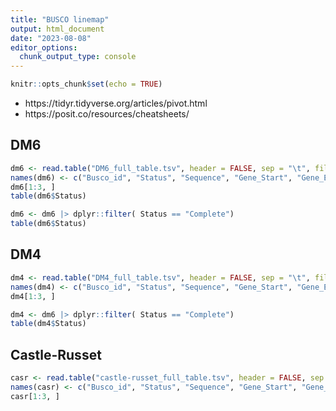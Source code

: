 ```yaml
---
title: "BUSCO linemap"
output: html_document
date: "2023-08-08"
editor_options: 
  chunk_output_type: console
---
```


```r
knitr::opts_chunk$set(echo = TRUE)
```


- https://tidyr.tidyverse.org/articles/pivot.html
- https://posit.co/resources/cheatsheets/


## DM6


```r
dm6 <- read.table("DM6_full_table.tsv", header = FALSE, sep = "\t", fill = TRUE)
names(dm6) <- c("Busco_id", "Status", "Sequence", "Gene_Start", "Gene_End", "Strand", "Score", "Length")
dm6[1:3, ]
table(dm6$Status)

dm6 <- dm6 |> dplyr::filter( Status == "Complete")
table(dm6$Status)
```


## DM4


```r
dm4 <- read.table("DM4_full_table.tsv", header = FALSE, sep = "\t", fill = TRUE)
names(dm4) <- c("Busco_id", "Status", "Sequence", "Gene_Start", "Gene_End", "Strand", "Score", "Length")
dm4[1:3, ]

dm4 <- dm6 |> dplyr::filter( Status == "Complete")
table(dm4$Status)

```


## Castle-Russet


```r
casr <- read.table("castle-russet_full_table.tsv", header = FALSE, sep = "\t", fill = TRUE)
names(casr) <- c("Busco_id", "Status", "Sequence", "Gene_Start", "Gene_End", "Strand", "Score", "Length")
casr[1:3, ]
```


